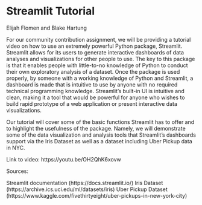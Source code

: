 # Streamlit Tutorial

Elijah Flomen and Blake Hartung

For our community contribution assignment, we will be providing a tutorial video on how to use an extremely powerful Python package, Streamlit. Streamlit allows for its users to generate interactive dashboards of data analyses and visualizations for other people to use. The key to this package is that it enables people with little-to-no knowledge of Python to conduct their own exploratory analysis of a dataset. Once the package is used properly, by someone with a working knowledge of Python and Streamlit, a dashboard is made that is intuitive to use by anyone with no required technical programming knowledge. Streamlit’s built-in UI is intuitive and clean, making it a tool that would be powerful for anyone who wishes to build rapid prototype of a web application or present interactive data visualizations.

Our tutorial will cover some of the basic functions Streamlit has to offer and to highlight the usefulness of the package. Namely, we will demonstrate some of the data visualization and analysis tools that Streamlit’s dashboards support via the Iris Dataset as well as a dataset including Uber Pickup data in NYC. 

Link to video: https://youtu.be/OH2QhK6xovw

Sources: 

Streamlit documentation (https://docs.streamlit.io/)
Iris Dataset (https://archive.ics.uci.edu/ml/datasets/iris)
Uber Pickup Dataset (https://www.kaggle.com/fivethirtyeight/uber-pickups-in-new-york-city)
